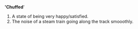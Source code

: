 ''''Chuffed''''
#A state of being very happy/satisfied.
#The noise of a steam train going along the track smooothly.